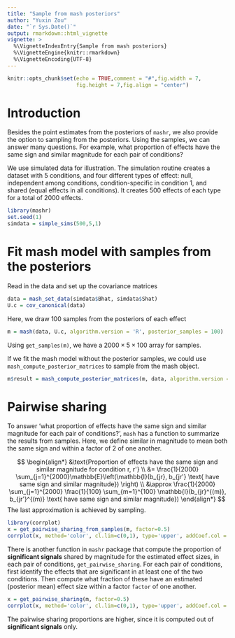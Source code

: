 ```yaml
---
title: "Sample from mash posteriors"
author: "Yuxin Zou"
date: "`r Sys.Date()`"
output: rmarkdown::html_vignette
vignette: >
  %\VignetteIndexEntry{Sample from mash posteriors}
  %\VignetteEngine{knitr::rmarkdown}
  %\VignetteEncoding{UTF-8}
---
```


```r
knitr::opts_chunk$set(echo = TRUE,comment = "#",fig.width = 7,
                      fig.height = 7,fig.align = "center")
```

# Introduction

Besides the point estimates from the posteriors of `mashr`, we also provide the option to sampling from the posteriors. Using the samples, we can answer many questions. For example, what proportion of effects have the same sign and similar magnitude for each pair of conditions?

We use simulated data for illustration. The simulation routine creates a dataset with 5 conditions, and four different types of effect: null, independent among conditions, condition-specific in condition 1, and shared (equal effects in all conditions). It creates 500 effects of each type for a total of 2000 effects.

```r
library(mashr)
set.seed(1)
simdata = simple_sims(500,5,1)
```

# Fit mash model with samples from the posteriors

Read in the data and set up the covariance matrices 
```r
data = mash_set_data(simdata$Bhat, simdata$Shat)
U.c = cov_canonical(data)
```

Here, we draw 100 samples from the posteriors of each effect
```r
m = mash(data, U.c, algorithm.version = 'R', posterior_samples = 100)
```

Using `get_samples(m)`, we have a $2000 \times 5 \times 100$ array for samples.

If we fit the mash model without the posterior samples, we could use `mash_compute_posterior_matrices` to sample from the mash object.
```r
m$result = mash_compute_posterior_matrices(m, data, algorithm.version = 'R', posterior_samples = 100)
```

# Pairwise sharing

To answer 'what proportion of effects have the same sign and similar magnitude for each pair of conditions?', `mash` has a function to summarize the results from samples. Here, we define similar in magnitude to mean both the same sign and within a factor of 2 of one another.

$$
\begin{align*}
&\text{Proportion of effects have the same sign and similar magnitude for condition r, r'} \\
&= \frac{1}{2000} \sum_{j=1}^{2000}\mathbb{E}\left(\mathbb{I}(b_{jr}, b_{jr'} \text{ have same sign and similar magnitude})  \right) \\
&\approx \frac{1}{2000} \sum_{j=1}^{2000} \frac{1}{100} \sum_{m=1}^{100} \mathbb{I}(b_{jr}^{(m)}, b_{jr'}^{(m)} \text{ have same sign and similar magnitude})
\end{align*}
$$
The last approximation is achieved by sampling.

```r
library(corrplot)
x = get_pairwise_sharing_from_samples(m, factor=0.5)
corrplot(x, method='color', cl.lim=c(0,1), type='upper', addCoef.col = "black", tl.col="black", tl.srt=45, title = 'Pairwise Sharing by Sign', mar = c(4,0,4,0))
```

There is another function in `mashr` package that compute the proportion of **significant signals** shared by magnitude for the estimated effect sizes, in each pair of conditions, `get_pairwise_sharing`. For each pair of conditions, first identify the effects that are significant in at least one of the two conditions. Then compute what fraction of these have an estimated (posterior mean) effect size within a factor `factor` of one another.

```r
x = get_pairwise_sharing(m, factor=0.5)
corrplot(x, method='color', cl.lim=c(0,1), type='upper', addCoef.col = "black", tl.col="black", tl.srt=45, title = 'Pairwise Sharing by Sign', mar = c(4,0,4,0))
```

The pairwise sharing proportions are higher, since it is computed out of **significant signals** only.

